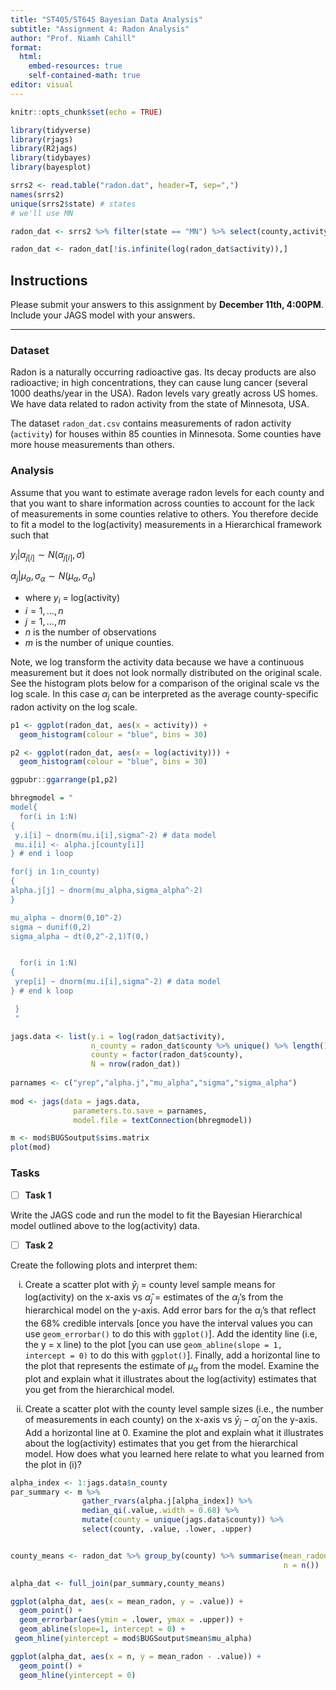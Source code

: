 ```yaml
---
title: "ST405/ST645 Bayesian Data Analysis"
subtitle: "Assignment 4: Radon Analysis"
author: "Prof. Niamh Cahill"
format: 
  html:
    embed-resources: true
    self-contained-math: true
editor: visual
---
```


```r
knitr::opts_chunk$set(echo = TRUE)

library(tidyverse)
library(rjags)
library(R2jags)
library(tidybayes)
library(bayesplot)

srrs2 <- read.table("radon.dat", header=T, sep=",")
names(srrs2)
unique(srrs2$state) # states
# we'll use MN

radon_dat <- srrs2 %>% filter(state == "MN") %>% select(county,activity)

radon_dat <- radon_dat[!is.infinite(log(radon_dat$activity)),]
```

## Instructions

Please submit your answers to this assignment by **December 11th, 4:00PM**. Include your JAGS model with your answers.


------------------------------------------------------------------------

### Dataset

Radon is a naturally occurring radioactive gas. Its decay products are also radioactive; in high concentrations, they can cause lung cancer (several 1000 deaths/year in the USA). Radon levels vary greatly across US homes. We have data related to radon activity from the state of Minnesota, USA.

The dataset `radon_dat.csv` contains measurements of radon activity (`activity`) for houses within 85 counties in Minnesota. Some counties have more house measurements than others.

### Analysis

Assume that you want to estimate average radon levels for each county and that you want to share information across counties to account for the lack of measurements in some counties relative to others. You therefore decide to fit a model to the log(activity) measurements in a Hierarchical framework such that

$y_i|\alpha_{j[i]} \sim N(\alpha_{j[i]},\sigma)$

$\alpha_j|\mu_{\alpha},\sigma_{\alpha} \sim N(\mu_{\alpha},\sigma_{\alpha})$

-   where $y_i$ = log(activity)
-   $i = 1, \ldots, n$
-   $j = 1, \ldots, m$
-   $n$ is the number of observations
-   $m$ is the number of unique counties.

Note, we log transform the activity data because we have a continuous measurement but it does not look normally distributed on the original scale. See the histogram plots below for a comparison of the original scale vs the log scale. In this case $\alpha_j$ can be interpreted as the average county-specific radon activity on the log scale.

```r
p1 <- ggplot(radon_dat, aes(x = activity)) +
  geom_histogram(colour = "blue", bins = 30)

p2 <- ggplot(radon_dat, aes(x = log(activity))) +
  geom_histogram(colour = "blue", bins = 30)

ggpubr::ggarrange(p1,p2)
```

```r
bhregmodel = "
model{
  for(i in 1:N)
{
 y.i[i] ~ dnorm(mu.i[i],sigma^-2) # data model
 mu.i[i] <- alpha.j[county[i]] 
} # end i loop

for(j in 1:n_county)
{
alpha.j[j] ~ dnorm(mu_alpha,sigma_alpha^-2)
}

mu_alpha ~ dnorm(0,10^-2)
sigma ~ dunif(0,2)
sigma_alpha ~ dt(0,2^-2,1)T(0,)


  for(i in 1:N)
{
 yrep[i] ~ dnorm(mu.i[i],sigma^-2) # data model
} # end k loop

 }
 "

jags.data <- list(y.i = log(radon_dat$activity),
                  n_county = radon_dat$county %>% unique() %>% length(),
                  county = factor(radon_dat$county), 
                  N = nrow(radon_dat))
  
parnames <- c("yrep","alpha.j","mu_alpha","sigma","sigma_alpha")
  
mod <- jags(data = jags.data, 
              parameters.to.save = parnames, 
              model.file = textConnection(bhregmodel))

m <- mod$BUGSoutput$sims.matrix
plot(mod)
```

### Tasks

-   [ ] **Task 1**

Write the JAGS code and run the model to fit the Bayesian Hierarchical model outlined above to the log(activity) data.

-   [ ] **Task 2**

Create the following plots and interpret them:

i.  Create a scatter plot with $\bar{y}_j$ = county level sample means for log(activity) on the x-axis vs $\hat{\alpha}_j$ = estimates of the $\alpha_j$'s from the hierarchical model on the y-axis. Add error bars for the $\alpha_j$'s that reflect the 68% credible intervals \[once you have the interval values you can use `geom_errorbar()` to do this with `ggplot()`\]. Add the identity line (i.e, the y = x line) to the plot \[you can use `geom_abline(slope = 1, intercept = 0)` to do this with `ggplot()`\]. Finally, add a horizontal line to the plot that represents the estimate of $\mu_{\alpha}$ from the model. Examine the plot and explain what it illustrates about the log(activity) estimates that you get from the hierarchical model.

ii. Create a scatter plot with the county level sample sizes (i.e., the number of measurements in each county) on the x-axis vs $\bar{y}_j - \hat{\alpha}_j$ on the y-axis. Add a horizontal line at 0. Examine the plot and explain what it illustrates about the log(activity) estimates that you get from the hierarchical model. How does what you learned here relate to what you learned from the plot in (i)?

```r
alpha_index <- 1:jags.data$n_county
par_summary <- m %>% 
                gather_rvars(alpha.j[alpha_index]) %>% 
                median_qi(.value,.width = 0.68) %>% 
                mutate(county = unique(jags.data$county)) %>% 
                select(county, .value, .lower, .upper)


county_means <- radon_dat %>% group_by(county) %>% summarise(mean_radon = mean(log(activity)),
                                                             n = n())

alpha_dat <- full_join(par_summary,county_means)

ggplot(alpha_dat, aes(x = mean_radon, y = .value)) +
  geom_point() +
  geom_errorbar(aes(ymin = .lower, ymax = .upper)) +
  geom_abline(slope=1, intercept = 0) +
 geom_hline(yintercept = mod$BUGSoutput$mean$mu_alpha)

ggplot(alpha_dat, aes(x = n, y = mean_radon - .value)) +
  geom_point() +
  geom_hline(yintercept = 0)

```
